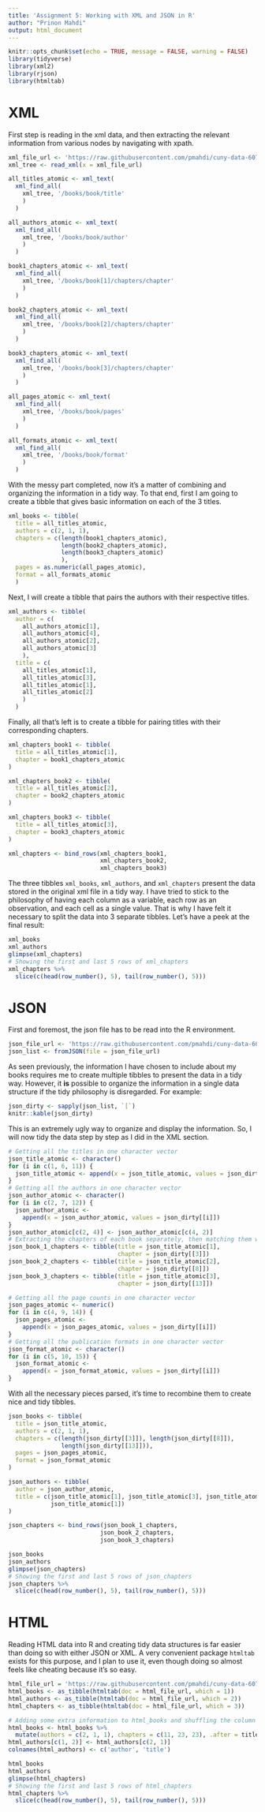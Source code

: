 ```yaml
---
title: 'Assignment 5: Working with XML and JSON in R'
author: "Prinon Mahdi"
output: html_document
---
```


```r
knitr::opts_chunk$set(echo = TRUE, message = FALSE, warning = FALSE)
library(tidyverse)
library(xml2)
library(rjson)
library(htmltab)
```

# XML

First step is reading in the xml data, and then extracting the relevant information from various nodes by navigating with xpath.

```r
xml_file_url <- 'https://raw.githubusercontent.com/pmahdi/cuny-data-607/main/assignment-5-books.xml'
xml_tree <- read_xml(x = xml_file_url)

all_titles_atomic <- xml_text(
  xml_find_all(
    xml_tree, '/books/book/title'
    )
  )

all_authors_atomic <- xml_text(
  xml_find_all(
    xml_tree, '/books/book/author'
    )
  )

book1_chapters_atomic <- xml_text(
  xml_find_all(
    xml_tree, '/books/book[1]/chapters/chapter'
    )
  )

book2_chapters_atomic <- xml_text(
  xml_find_all(
    xml_tree, '/books/book[2]/chapters/chapter'
    )
  )

book3_chapters_atomic <- xml_text(
  xml_find_all(
    xml_tree, '/books/book[3]/chapters/chapter'
    )
  )

all_pages_atomic <- xml_text(
  xml_find_all(
    xml_tree, '/books/book/pages'
    )
  )

all_formats_atomic <- xml_text(
  xml_find_all(
    xml_tree, '/books/book/format'
    )
  )
```

With the messy part completed, now it's a matter of combining and organizing the information in a tidy way. To that end, first I am going to create a tibble that gives basic information on each of the 3 titles.

```r
xml_books <- tibble(
  title = all_titles_atomic, 
  authors = c(2, 1, 1), 
  chapters = c(length(book1_chapters_atomic), 
               length(book2_chapters_atomic), 
               length(book3_chapters_atomic)
               ), 
  pages = as.numeric(all_pages_atomic), 
  format = all_formats_atomic
  )
```

Next, I will create a tibble that pairs the authors with their respective titles.

```r
xml_authors <- tibble(
  author = c(
    all_authors_atomic[1], 
    all_authors_atomic[4], 
    all_authors_atomic[2], 
    all_authors_atomic[3]
    ), 
  title = c(
    all_titles_atomic[1], 
    all_titles_atomic[3], 
    all_titles_atomic[1], 
    all_titles_atomic[2]
    )
  )
```

Finally, all that's left is to create a tibble for pairing titles with their corresponding chapters.

```r
xml_chapters_book1 <- tibble(
  title = all_titles_atomic[1], 
  chapter = book1_chapters_atomic
)

xml_chapters_book2 <- tibble(
  title = all_titles_atomic[2], 
  chapter = book2_chapters_atomic
)

xml_chapters_book3 <- tibble(
  title = all_titles_atomic[3], 
  chapter = book3_chapters_atomic
)

xml_chapters <- bind_rows(xml_chapters_book1, 
                          xml_chapters_book2, 
                          xml_chapters_book3)
```

The three tibbles `xml_books`, `xml_authors`, and `xml_chapters` present the data stored in the original xml file in a tidy way. I have tried to stick to the philosophy of having each column as a variable, each row as an observation, and each cell as a single value. That is why I have felt it necessary to split the data into 3 separate tibbles. Let's have a peek at the final result:

```r
xml_books
xml_authors
glimpse(xml_chapters)
# Showing the first and last 5 rows of xml_chapters
xml_chapters %>% 
  slice(c(head(row_number(), 5), tail(row_number(), 5)))
```

# JSON

First and foremost, the json file has to be read into the R environment.

```r
json_file_url <- 'https://raw.githubusercontent.com/pmahdi/cuny-data-607/main/assignment-5-books.json'
json_list <- fromJSON(file = json_file_url)
```

As seen previously, the information I have chosen to include about my books requires me to create multiple tibbles to present the data in a tidy way. However, it **is** possible to organize the information in a single data structure if the tidy philosophy is disregarded. For example: 

```r
json_dirty <- sapply(json_list, `[`)
knitr::kable(json_dirty)
```

This is an extremely ugly way to organize and display the information. So, I will now tidy the data step by step as I did in the XML section.

```r
# Getting all the titles in one character vector
json_title_atomic <- character()
for (i in c(1, 6, 11)) {
  json_title_atomic <- append(x = json_title_atomic, values = json_dirty[[i]])
}
# Getting all the authors in one character vector
json_author_atomic <- character()
for (i in c(2, 7, 12)) {
  json_author_atomic <- 
    append(x = json_author_atomic, values = json_dirty[[i]])
}
json_author_atomic[c(2, 4)] <- json_author_atomic[c(4, 2)]
# Extracting the chapters of each book separately, then matching them with their corresponding title
json_book_1_chapters <- tibble(title = json_title_atomic[1], 
                               chapter = json_dirty[[3]])
json_book_2_chapters <- tibble(title = json_title_atomic[2], 
                               chapter = json_dirty[[8]])
json_book_3_chapters <- tibble(title = json_title_atomic[3], 
                               chapter = json_dirty[[13]])

# Getting all the page counts in one character vector
json_pages_atomic <- numeric()
for (i in c(4, 9, 14)) {
  json_pages_atomic <- 
    append(x = json_pages_atomic, values = json_dirty[[i]])
}
# Getting all the publication formats in one character vector
json_format_atomic <- character()
for (i in c(5, 10, 15)) {
  json_format_atomic <- 
    append(x = json_format_atomic, values = json_dirty[[i]])
}
```

With all the necessary pieces parsed, it's time to recombine them to create nice and tidy tibbles.

```r
json_books <- tibble(
  title = json_title_atomic, 
  authors = c(2, 1, 1), 
  chapters = c(length(json_dirty[[3]]), length(json_dirty[[8]]), 
               length(json_dirty[[13]])), 
  pages = json_pages_atomic, 
  format = json_format_atomic
)

json_authors <- tibble(
  author = json_author_atomic, 
  title = c(json_title_atomic[1], json_title_atomic[3], json_title_atomic[2], 
            json_title_atomic[1])
)

json_chapters <- bind_rows(json_book_1_chapters, 
                          json_book_2_chapters, 
                          json_book_3_chapters)

json_books
json_authors
glimpse(json_chapters)
# Showing the first and last 5 rows of json_chapters
json_chapters %>%
  slice(c(head(row_number(), 5), tail(row_number(), 5)))
```

# HTML

Reading HTML data into R and creating tidy data structures is far easier than doing so with either JSON or XML. A very convenient package `htmltab` exists for this purpose, and I plan to use it, even though doing so almost feels like cheating because it's so easy.

```r
html_file_url = 'https://raw.githubusercontent.com/pmahdi/cuny-data-607/main/assignment-5-books.html'
html_books <- as_tibble(htmltab(doc = html_file_url, which = 1))
html_authors <- as_tibble(htmltab(doc = html_file_url, which = 2))
html_chapters <- as_tibble(htmltab(doc = html_file_url, which = 3))

# Adding some extra information to html_books and shuffling the column order of html_authors
html_books <- html_books %>% 
  mutate(authors = c(2, 1, 1), chapters = c(11, 23, 23), .after = title)
html_authors[c(1, 2)] <- html_authors[c(2, 1)]
colnames(html_authors) <- c('author', 'title')

html_books
html_authors
glimpse(html_chapters)
# Showing the first and last 5 rows of html_chapters
html_chapters %>%
  slice(c(head(row_number(), 5), tail(row_number(), 5)))
```